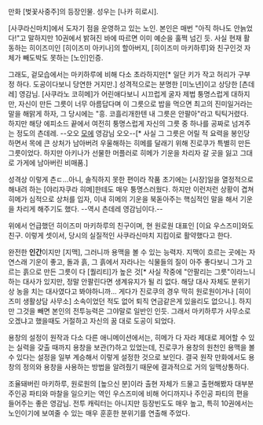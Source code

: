 만화 [벚꽃사중주]의 등장인물. 성우는 [나카 히로시].

[사쿠라신마치]에서 도자기 점을 운영하고 있는 노인. 본인은 매번 "아직 하나도 안늙었다!"고 말하지만 10권에서 밝혀진 바에 따르면 이미 예순을 훌쩍 넘긴 듯. 사실 현재 활동하는 히이즈미인 [히이즈미 아키나]의 할아버지, [히이즈미 마키하루]와 친구인것 자체가 빼도박도 못하는 [노인]인증. 

그래도, 겉모습에서는 마키하루에 비해 다소 초라하지만[* 일단 키가 작고 허리가 구부정 하다. 도공이다보니 당연한 거지만.] 성격적으로는 분명한 [미노년]이고 상당한 [츤데레] 영감님. [사쿠라노 코히메]가 어린애다보니 시끄럽게 굴자 제법 퉁명스럽게 대하지만, 자신이 만든 그릇이 너무 아름답다며 이 그릇으로 밥을 먹으면 최고의 진미일거라는 말을 해맑게 하자, 그 당시에는 "흥. 코흘리개한텐 내 그릇은 안팔아"라고 틱틱거렸다. 하지만 해당 에피소드 끝에서 여전히 퉁명스럽게 자신의 그릇 중 하나를 공짜로 넘겨주는 정도의 츤데레. --오오 [[모에]] 영감님 오오--[* 사실 그 그릇은 어릴 적 요력을 봉인당하면서 목에 큰 상처가 남아버려 우울해하는 히메를 달래기 위해 진로쿠가 특별히 만든 그릇이었다. 하지만 아키나가 선물한 머플러로 히메가 기운을 차리자 갈 곳을 잃고 그대로 가게에 남아버린 비매품.]

성격상 이렇게 츤ㄷ...아니, 솔직하지 못한 편이라 작품 초기에는 [시장]일을 열정적으로 해내려 하는 [야리자쿠라 히메]한테도 매우 퉁명스러웠다. 하지만 이런저런 상황이 겹쳐 히메가 심적으로 상처를 입자, 이내 히메의 기운을 북돋아주는 핵심적인 말을 해서 기운을 차리게 해주기도 했다. --역시 츤데레 영감님이다.--

위에서 언급했던 히이즈미 마키하루의 친구이며, 현 원로원 대표인 [이요 우스즈미]와도 친구. 이렇게 셋이서, 당시의 실질적인 사쿠라신마치 지킴이로 활약했다고 한다. 

완전한 '''인간'''이지만 [지맥], 그러니까 용맥을 볼 수 있는 능력자. 지맥이 흐르는 곳에는 자연스래 기운이 좋고, 돌과 흙, 그 흙에서 자라나는 식물들의 질이 아주 좋다보니 그가 고르는 흙으로 만든 그릇이 다 [퀄리티]가 높은 것[* 사실 작중에 "안팔리는 그릇"이라느니 하는 대사가 있지만, 정말 안팔린다면 생계유지가 될 리 없다. 해당 대사 자체도 분위기 상 농을 치는 대사였다고 봐야하니까... 게다가 진로쿠의 경우 딱히 원로원이거나 [히이즈미 생활상담 사무소] 소속이었던 적도 없어 퇴직 연금같은게 있을리도 없으니.]. 하지만 그것을 빼면 본인의 전투능력은 그야말로 일반인 인듯. 그래서 마키하루가 사무소로 오겠냐고 했을때도 거절하고 자신의 꿈 대로 도공이 되었다.

용창의 설정이 원작과 다소 다른 애니메이션에서는, 히메가 다 자라 제대로 제어할 수 있는 실력을 갖출 때까지 용창을 보관(?)하고 있었는데, 진로쿠가 용창의 원천인 용맥을 볼 수 있다는 설정을 일부 계승해서 이렇게 설정한 것으로 보인다. 결국 원작 만화에서도 용창의 정의와 용창을 사용하는 방법을 알려줬기 때문에 결과적으로 거의 일맥상통하다. 

조율돼버린 마키하루, 원로원의 [높으신 분]이라 출현 자체가 드물고 출현해봤자 대부분 주인공 파티와 마찰을 일으키는 역인 우스즈미에 비해 어디까지나 주인공 파티의 편을 들어주는 좋은 영감님. 전투 캐릭터는 아니지만 등장빈도도 매우 높고, 특히 10권에서는 노인이기에 보여줄 수 있는 매우 훈훈한 분위기를 연출해 주었다.
